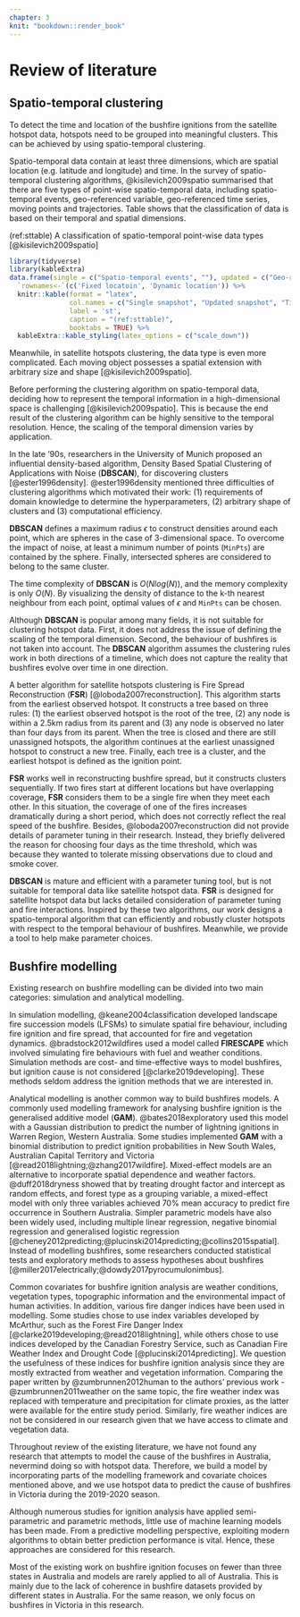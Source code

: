 ```yaml
---
chapter: 3
knit: "bookdown::render_book"
---
```


# Review of literature {#ch:rol}

## Spatio-temporal clustering

To detect the time and location of the bushfire ignitions from the satellite hotspot data, hotspots need to be grouped into meaningful clusters. This can be achieved by using spatio-temporal clustering.

Spatio-temporal data contain at least three dimensions, which are spatial location (e.g. latitude and longitude) and time. In the survey of spatio-temporal clustering algorithms, @kisilevich2009spatio summarised that there are five types of point-wise spatio-temporal data, including spatio-temporal events, geo-referenced variable, geo-referenced time series, moving points and trajectories. Table \ref{tab:st} shows that the classification of data is based on their temporal and spatial dimensions. 

(ref:sttable) A classification of spatio-temporal point-wise data types [@kisilevich2009spatio]

```r
library(tidyverse)
library(kableExtra)
data.frame(single = c("Spatio-temporal events", ""), updated = c("Geo-referenced variable", "Moving points"), time = c("Geo-referenced time series", "Trajectories")) %>%
  `rownames<-`(c('Fixed locatoin', 'Dynamic location')) %>%
  knitr::kable(format = "latex", 
               col.names = c("Single snapshot", "Updated snapshot", "Time series"),
               label = 'st',
               caption = "(ref:sttable)",
               booktabs = TRUE) %>%
  kableExtra::kable_styling(latex_options = c("scale_down"))
```

Meanwhile, in satellite hotspots clustering, the data type is even more complicated. Each moving object possesses a spatial extension with arbitrary size and shape [@kisilevich2009spatio]. 

Before performing the clustering algorithm on spatio-temporal data, deciding how to represent the temporal information in a high-dimensional space is challenging [@kisilevich2009spatio]. This is because the end result of the clustering algorithm can be highly sensitive to the temporal resolution. Hence, the scaling of the temporal dimension varies by application.

In the late '90s, researchers in the University of Munich proposed an influential density-based algorithm, Density Based Spatial Clustering of Applications with Noise (**DBSCAN**), for discovering clusters [@ester1996density]. @ester1996density mentioned three difficulties of clustering algorithms which motivated their work: (1) requirements of domain knowledge to determine the hyperparameters, (2) arbitrary shape of clusters and (3) computational efficiency. 

**DBSCAN** defines a maximum radius $\epsilon$ to construct densities around each point, which are spheres in the case of 3-dimensional space. To overcome the impact of noise, at least a minimum number of points (`MinPts`) are contained by the sphere. Finally, intersected spheres are considered to belong to the same cluster. 

The time complexity of **DBSCAN** is $O(N log(N))$, and the memory complexity is only $O(N)$. By visualizing the density of distance to the k-th nearest neighbour from each point, optimal values of $\epsilon$ and `MinPts` can be chosen.
 
Although **DBSCAN** is popular among many fields, it is not suitable for clustering hotspot data. First, it does not address the issue of defining the scaling of the temporal dimension. Second, the behaviour of bushfires is not taken into account. The **DBSCAN** algorithm assumes the clustering rules work in both directions of a timeline, which does not capture the reality that bushfires evolve over time in one direction.

A better algorithm for satellite hotspots clustering is Fire Spread Reconstruction (**FSR**) [@loboda2007reconstruction]. This algorithm starts from the earliest observed hotspot. It constructs a tree based on three rules: (1) the earliest observed hotspot is the root of the tree, (2) any node is within a 2.5km radius from its parent and (3) any node is observed no later than four days from its parent. When the tree is closed and there are still unassigned hotspots, the algorithm continues at the earliest unassigned hotspot to construct a new tree. Finally, each tree is a cluster, and the earliest hotspot is defined as the ignition point.

**FSR** works well in reconstructing bushfire spread, but it constructs clusters sequentially. If two fires start at different locations but have overlapping coverage, **FSR** considers them to be a single fire when they meet each other. In this situation, the coverage of one of the fires increases dramatically during a short period, which does not correctly reflect the real speed of the bushfire. Besides, @loboda2007reconstruction did not provide details of parameter tuning in their research. Instead, they briefly delivered the reason for choosing four days as the time threshold, which was because they wanted to tolerate missing observations due to cloud and smoke cover.

**DBSCAN** is mature and efficient with a parameter tuning tool, but is not suitable for temporal data like satellite hotspot data. **FSR** is designed for satellite hotspot data but lacks detailed consideration of parameter tuning and fire interactions. Inspired by these two algorithms, our work designs a spatio-temporal algorithm that can efficiently and robustly cluster hotspots with respect to the temporal behaviour of bushfires. Meanwhile, we provide a tool to help make parameter choices.


## Bushfire modelling

Existing research on bushfire modelling can be divided into two main categories: simulation and analytical modelling. 

In simulation modelling, @keane2004classification developed landscape fire succession models (LFSMs) to simulate spatial fire behaviour, including fire ignition and fire spread, that accounted for fire and vegetation dynamics. @bradstock2012wildfires used a model called **FIRESCAPE** which involved simulating fire behaviours with fuel and weather conditions. Simulation methods are cost- and time-effective ways to model bushfires, but ignition cause is not considered [@clarke2019developing].  These methods seldom address the ignition methods that we are interested in. <!--Therefore, simulation modelling will not be considered in our bushfire ignition research.--> 

Analytical modelling is another common way to build bushfires models. A commonly used modelling framework for analysing bushfire ignition is the generalised additive model (**GAM**). @bates2018exploratory used this model with a Gaussian distribution to predict the number of lightning ignitions in Warren Region, Western Australia. Some studies implemented **GAM** with a binomial distribution to predict ignition probabilities in New South Wales, Australian Capital Territory and Victoria [@read2018lightning;@zhang2017wildfire]. Mixed-effect models are an alternative to incorporate spatial dependence and weather factors. @duff2018dryness showed that by treating drought factor and intercept as random effects, and forest type as a grouping variable, a mixed-effect model with only three variables achieved 70% mean accuracy to predict fire occurrence in Southern Australia. Simpler parametric models have also been widely used, including multiple linear regression, negative binomial regression and generalised logistic regression [@cheney2012predicting;@plucinski2014predicting;@collins2015spatial]. Instead of modelling bushfires, some researchers conducted statistical tests and exploratory methods to assess hypotheses about bushfires [@miller2017electrically;@dowdy2017pyrocumulonimbus].

Common covariates for bushfire ignition analysis are weather conditions, vegetation types, topographic information and the environmental impact of human activities. In addition, various fire danger indices have been used in modelling. Some studies chose to use index variables developed by McArthur, such as the Forest Fire Danger Index [@clarke2019developing;@read2018lightning], while others chose to use indices developed by the Canadian Forestry Service, such as Canadian Fire Weather Index and Drought Code [@plucinski2014predicting]. We question the usefulness of these indices for bushfire ignition analysis since they are mostly extracted from weather and vegetation information. Comparing the paper written by @zumbrunnen2012human to the authors' previous work -@zumbrunnen2011weather on the same topic, the fire weather index was replaced with temperature and precipitation for climate proxies, as the latter were available for the entire study period. Similarly, fire weather indices are not be considered in our research given that we have access to climate and vegetation data.

Throughout review of the existing literature, we have not found any research that attempts to model the cause of the bushfires in Australia, nevermind doing so with hotspot data. Therefore, we build a model by incorporating parts of the modelling framework and covariate choices mentioned above, and we use hotspot data to predict the cause of bushfires in Victoria during the 2019-2020 season.

Although numerous studies for ignition analysis have applied semi-parametric and parametric methods, little use of machine learning models has been made. From a predictive modelling perspective, exploiting modern algorithms to obtain better prediction performance is vital. Hence, these approaches are considered for this research.

Most of the existing work on bushfire ignition focuses on fewer than three states in Australia and models are rarely applied to all of Australia. This is mainly due to the lack of coherence in bushfire datasets provided by different states in Australia. For the same reason, we only focus on bushfires in Victoria in this research.



